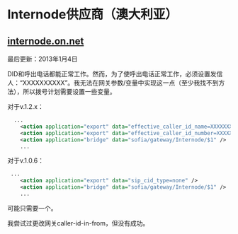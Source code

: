# Internode供应商（澳大利亚）

## [internode.on.net](http://internode.on.net)

最后更新：2013年1月4日

DID和呼出电话都能正常工作。然而，为了使呼出电话正常工作，必须设置发信人：“XXXXXXXXXX”。我无法在网关参数/变量中实现这一点（至少我找不到方法），所以拨号计划需要设置一些变量。

对于v.1.2.x：

```xml
  ...
    <action application="export" data="effective_caller_id_name=XXXXXXXXXX" />
    <action application="export" data="effective_caller_id_number=XXXXXXXXXX" />
    <action application="bridge" data="sofia/gateway/Internode/$1" />
    ...
```

对于v.1.0.6：

```xml
 ...
    <action application="export" data="sip_cid_type=none" />
    <action application="bridge" data="sofia/gateway/Internode/$1" />
    ...
```

可能只需要一个。

我尝试过更改网关caller-id-in-from，但没有成功。